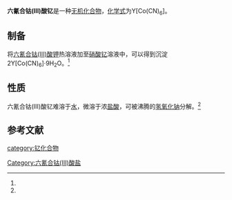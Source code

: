 {{Chembox
|   Name = 六氰合钴(III)酸钇
|CustomizedImage=[[File:Y3+.svg|File:Y3+.svg]][[File:Hexacyanocobaltate(III).png|171px]]
|   IUPACName = Yttrium hexacyanocobaltate(III)
|   OtherNames = 钴氰酸钇<br />高钴氰酸钇
| Section1 = {{Chembox Identifiers
|   CASNo = 66005-23-0
|   CASNo_Ref = {{cascite|correct|CAS}}
|   RTECS = 
  }}
| Section2 = {{Chembox Properties
|   Formula = Y[Co(CN)<sub>6</sub>]
|   MolarMass = 303.947
|   Appearance = 奶油白色晶体(4.5水合物)<ref name=James>C. James, P. S. Willand . THE RARE EARTH COBALTICYANIDE. ''J. Am. Chem. Soc.'', 1916, 38 (8), pp 1497–1500 DOI: 10.1021/ja02265a005</ref>
|   Density = 
|   Solubility = 难溶于水
|   MeltingPt = 
|   BoilingPt = 
  }}
| Section3 = {{Chembox Structure
|   Coordination = 
|   CrystalStruct = 
  }}
| Section7 = {{Chembox Hazards
|   MainHazards = 
|   RPhrases =
|   SPhrases = 
  }}
| Section8 = {{Chembox Related
|   OtherCations = [[铁氰酸钇|铁氰酸钇]]
  }}
}}

'''六氰合钴(III)酸钇'''是一种[[无机化合物|无机化合物]]，[[化学式|化学式]]为Y[Co(CN)<sub>6</sub>]。
==制备==
将[[六氰合钴(III)酸钾|六氰合钴(III)酸钾]]热溶液加至[[硝酸钇|硝酸钇]]溶液中，可以得到沉淀2Y[Co(CN)<sub>6</sub>]·9H<sub>2</sub>O。<ref name=James />
==性质==
六氰合钴(III)酸钇难溶于[[水|水]]，微溶于浓[[盐酸|盐酸]]，可被沸腾的[[氢氧化钠|氢氧化钠]]分解。<ref name=James />
==参考文献==
{{reflist}}

{{钇化合物}}

[[Category:六氰合钴(III)酸盐|Category:六氰合钴(III)酸盐]]
[[category:钇化合物|category:钇化合物]]